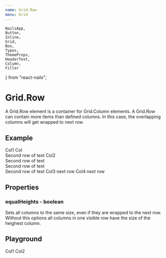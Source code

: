 ```yaml
---
name: Grid.Row
menu: Grid
---
```


    NailsApp,
    Button,
    Inline,
    Grid,
    Box,
    Types,
    ThemeProps,
    HeaderText,
    Column,
    Filler
} from "react-nails";

# Grid.Row

A Grid.Row element is a container for Grid.Column elements. A Grid.Row can contain more items than defined columns. In this case, the overlapping columns will get wrapped to next row.

## Example

<Grid columns={2}>
    <Grid.Row>
        <Grid.Column>
            <Column>
                <Box backgroundColor="positiveLight" space="medium">
                    Col1
                </Box>
                <Filler>
                    <Box backgroundColor="positive" space="medium" stretch>
                        Col
                        <br />
                        Second row of text
                    </Box>
                </Filler>
            </Column>
        </Grid.Column>
        <Grid.Column>
            <Box backgroundColor="infoLight" space="medium">
                Col2
                <br />
                Second row of text
                <br />
                Second row of text
                <br />
                Second row of text
            </Box>
        </Grid.Column>
        <Grid.Column>
            <Box backgroundColor="negativeLight" space="medium">
                Col3 next row
            </Box>
        </Grid.Column>
        <Grid.Column>
            <Box backgroundColor="negative" space="medium">
                Col4 next row
            </Box>
        </Grid.Column>
    </Grid.Row>
</Grid>

## Properties

### equalHeights - boolean

Sets all columns to the same size, even if they are wrapped to the next row. Without this options all columns in one visible row have the size of the heighest column.

## Playground

<Playground>
    <Grid columns={2}>
        <Grid.Row>
            <Grid.Column>Col1</Grid.Column>
            <Grid.Column>Col2</Grid.Column>
        </Grid.Row>
    </Grid>
</Playground>
